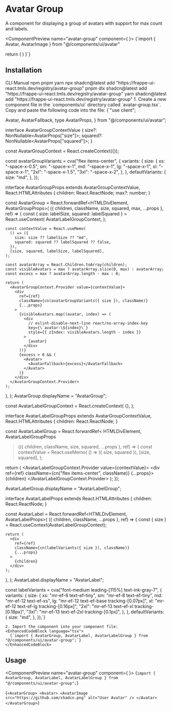 
# Avatar Group

A component for displaying a group of avatars with support for max count and labels.

<ComponentPreview name="avatar-group" component={<AvatarGroup>
  <Avatar>
    <AvatarImage src="https://github.com/shadcn.png" alt="User Avatar" />
  </Avatar>
  <Avatar>
    <AvatarImage src="https://github.com/radix-ui.png" alt="User Avatar" />
  </Avatar>
  <Avatar>
    <AvatarImage src="https://github.com/vercel.png" alt="User Avatar" />
  </Avatar>
</AvatarGroup>}>
  <EnhancedCodeBlock language="tsx">
    {`import { Avatar, AvatarImage } from "@/components/ui/avatar"

  return (
    <AvatarGroup>
      <Avatar>
        <AvatarImage src="https://github.com/shadcn.png" alt="User Avatar" />
      </Avatar>
      <Avatar>
        <AvatarImage src="https://github.com/radix-ui.png" alt="User Avatar" />
      </Avatar>
      <Avatar>
        <AvatarImage src="https://github.com/vercel.png" alt="User Avatar" />
      </Avatar>
    </AvatarGroup>
  )
}`}
  </EnhancedCodeBlock>
</ComponentPreview>

## Installation

<InstallationTabs defaultValue="cli">
  <TabsList>
    <TabsTrigger value="cli">CLI</TabsTrigger>
    <TabsTrigger value="manual">Manual</TabsTrigger>
  </TabsList>
  <TabsContent value="cli">
    <PackageManagerTabs defaultValue="npm">
      <TabsList>
        <TabsTrigger value="npm">npm</TabsTrigger>
        <TabsTrigger value="pnpm">pnpm</TabsTrigger>
        <TabsTrigger value="yarn">yarn</TabsTrigger>
      </TabsList>
      <TabsContent value="npm">
        <EnhancedCodeBlock language="bash">
          npx shadcn@latest add "https://frappe-ui-react.tmls.dev/registry/avatar-group"
        </EnhancedCodeBlock>
      </TabsContent>
      <TabsContent value="pnpm">
        <EnhancedCodeBlock language="bash">
          pnpm dlx shadcn@latest add "https://frappe-ui-react.tmls.dev/registry/avatar-group"
        </EnhancedCodeBlock>
      </TabsContent>
      <TabsContent value="yarn">
        <EnhancedCodeBlock language="bash">
          yarn shadcn@latest add "https://frappe-ui-react.tmls.dev/registry/avatar-group"
        </EnhancedCodeBlock>
      </TabsContent>
    </PackageManagerTabs>
  </TabsContent>
   <TabsContent value="manual">
    1. Create a new component file in the `components/ui` directory called `avatar-group.tsx`. Copy and paste the following code into the file:
    <EnhancedCodeBlock language="tsx">
      {`"use client";


  Avatar,
  AvatarFallback,
  type AvatarProps,
} from "@/components/ui/avatar";

interface AvatarGroupContextValue {
  size?: NonNullable<AvatarProps["size"]>;
  squared?: NonNullable<AvatarProps["squared"]>;
}

const AvatarGroupContext = React.createContext<AvatarGroupContextValue>({});


const avatarGroupVariants = cva("flex items-center", {
  variants: {
    size: {
      xs: "-space-x-0.5",
      sm: "-space-x-1",
      md: "-space-x-1",
      lg: "-space-x-1",
      xl: "-space-x-1",
      "2xl": "-space-x-1.5",
      "3xl": "-space-x-2",
    },
  },
  defaultVariants: {
    size: "md",
  },
});

interface AvatarGroupProps
  extends AvatarGroupContextValue,
    React.HTMLAttributes<HTMLDivElement> {
  children: React.ReactNode;
  max?: number;
}

const AvatarGroup = React.forwardRef<HTMLDivElement, AvatarGroupProps>(
  ({ children, className, size, squared, max, ...props }, ref) => {
    const { size: labelSize, squared: labelSquared } = React.useContext(
      AvatarLabelGroupContext,
    );

    const contextValue = React.useMemo(
      () => ({
        size: size ?? labelSize ?? "md",
        squared: squared ?? labelSquared ?? false,
      }),
      [size, squared, labelSize, labelSquared],
    );

    const avatarArray = React.Children.toArray(children);
    const visibleAvatars = max ? avatarArray.slice(0, max) : avatarArray;
    const excess = max ? avatarArray.length - max : 0;

    return (
      <AvatarGroupContext.Provider value={contextValue}>
        <div
          ref={ref}
          className={cn(avatarGroupVariants({ size }), className)}
          {...props}
        >
          {visibleAvatars.map((avatar, index) => (
            <div
              // eslint-disable-next-line react/no-array-index-key
              key={\`avatar-\${index}\`}
              style={{ zIndex: visibleAvatars.length - index }}
            >
              {avatar}
            </div>
          ))}
          {excess > 0 && (
            <Avatar>
              <AvatarFallback>{excess}</AvatarFallback>
            </Avatar>
          )}
        </div>
      </AvatarGroupContext.Provider>
    );
  },
);
AvatarGroup.displayName = "AvatarGroup";

const AvatarLabelGroupContext = React.createContext<AvatarGroupContextValue>(
  {},
);

interface AvatarLabelGroupProps
  extends AvatarGroupContextValue,
    React.HTMLAttributes<HTMLDivElement> {
  children: React.ReactNode;
}

const AvatarLabelGroup = React.forwardRef<
  HTMLDivElement,
  AvatarLabelGroupProps
>(({ children, className, size, squared, ...props }, ref) => {
  const contextValue = React.useMemo(
    () => ({ size, squared }),
    [size, squared],
  );

  return (
    <AvatarLabelGroupContext.Provider value={contextValue}>
      <div ref={ref} className={cn("flex items-center", className)} {...props}>
        {children}
      </div>
    </AvatarLabelGroupContext.Provider>
  );
});

AvatarLabelGroup.displayName = "AvatarLabelGroup";

interface AvatarLabelProps extends React.HTMLAttributes<HTMLDivElement> {
  children: React.ReactNode;
}

const AvatarLabel = React.forwardRef<HTMLDivElement, AvatarLabelProps>(
  ({ children, className, ...props }, ref) => {
    const { size } = React.useContext(AvatarLabelGroupContext);

    return (
      <div
        ref={ref}
        className={cn(labelVariants({ size }), className)}
        {...props}
      >
        {children}
      </div>
    );
  },
);
AvatarLabel.displayName = "AvatarLabel";


const labelVariants = cva("font-medium leading-[115%] text-ink-gray-7", {
  variants: {
    size: {
      xs: "mr-ef-8 text-ef-tiny",
      sm: "mr-ef-8 text-ef-tiny",
      md: "mr-ef-12 text-ef-xs",
      lg: "mr-ef-12 text-ef-base tracking-[0.07px]",
      xl: "mr-ef-12 text-ef-lg tracking-[0.16px]",
      "2xl": "mr-ef-13 text-ef-xl tracking-[0.18px]",
      "3xl": "mr-ef-13 text-ef-2xl tracking-[0.1px]",
    },
  },
  defaultVariants: {
    size: "md",
  },
});`}
    </EnhancedCodeBlock>

	2. Import the component into your component file:
    <EnhancedCodeBlock language="tsx">
      {`import { AvatarGroup, AvatarLabel, AvatarLabelGroup } from "@/components/ui/avatar-group";`}
    </EnhancedCodeBlock>
  </TabsContent>
</InstallationTabs>

## Usage

<ComponentPreview name="avatar-group" component={<AvatarGroup>
  <Avatar size="xl">
    <AvatarImage src="https://github.com/shadcn.png" alt="User Avatar" />
  </Avatar>
</AvatarGroup>}>
<EnhancedCodeBlock language="tsx">
  {`import { AvatarGroup, AvatarLabel, AvatarLabelGroup } from "@/components/ui/avatar-group";`}

  {`<AvatarGroup>
  <Avatar>
    <AvatarImage src="https://github.com/shadcn.png" alt="User Avatar" />
  </Avatar>
</AvatarGroup>`}
</EnhancedCodeBlock>
</ComponentPreview>

